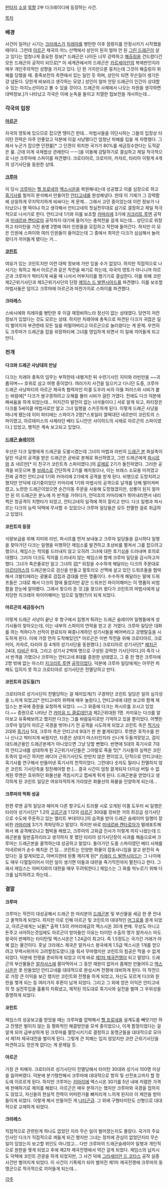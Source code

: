 [[판타지]] [[소설]] [[묵향]] 2부 다크레이디에 등장하는 사건.

[[목차]]

=== 배경 ===
사건이 일어난 시기는 [[크라레스]]가 [[치레아]]를 병탄한 이후 점령지를 안정시키기 시작했을 때이다.
그런데 [[아르곤]] 제국의 어느 산맥에서 성인이 된지 얼마 안 된 [[그린 드래곤]]이 살고 있다는 엄청나게 중요한 정보[* 드래곤은 나이든 너무 강력하고 [[해츨링]]을 건드렸다간 모든 드래곤의 공적이 되므로[* 이 세계관에서의 드래곤은 [[카르세아린]]의 복제판인지라 매우 개인주의적인 성향을 가지고 있다. 단 한 가지만으론 뭉치는데 그것이 해츨링이 위해를 당했을 때. 종족보전의 측면에서 있는 일인 듯 하며, 성인이 되면 무슨일이 생기든 걍 냅둔다. 당한게 바보라고 생각하는 모양.] 성인이 얼마 안된 드래곤이 인간이 상대할 수 있는 마지노선이라고 볼 수 있을 것이다. 드래곤의 사체에서 나오는 자원을 생각하면 대박정보.]가 나타났고 각국은 이에 눈독을 들이고 치열한 첩보전을 개시하는데...

=== 각국의 입장 ===
==== [[아르곤]] ====
자국의 영토에 있으므로 잡으면 땡이긴 한데... 마법사들을 이단시하는 그들의 입장상 타이탄 전력은 아주 안좋았고 덕분에 이걸 사냥했다간 엄청난 피해를 입을 게 자명했다. 그래서 누군가 잡으면 던젼룰[* 그 던젼이 위치한 국가가 80%를 세금징수한다는 도적같은 룰. 근데 이게 국제법상 관례란다 ㅡㅡ]을 이용해 강탈하기로 결심하고 제일 적극적으로 나선 크루마에 스파이를 파견했다. 크로티아르, 크로미아, 카쟈르, 타리아 이렇게 4개의 성기사단을 동원한 상태.

==== [[크루마]] ====
이 당시 [[크루마]]는 [[헬 프로네]]의 [[엑스시온]]을 복원해내는데 성공했고 이를 심장으로 하고 [[흑기사]]를 철저히 분석해서 만들어진 [[안티고네]]를 완성해냈다. 한데 이 기체가 그 강력함에 상응하게 무지막지하게 비싸다는 게 문제...
그래서 고민 중이었는데 이런 정보가 나타났으니 웬 떡이냐 하고 생각해서 안티고네의 첫실전무대로 삼기로 결정하고 제일 적극적으로 나서기로 한다. 안티고네 1기와 이를 보조할 [[카마리에]] 3기에 [[지크리트 루엔]] 공작과 [[미네르바 켄타로아]] 공작까지 대기에 들어가는 총력전을 걸게 되는데...
상단으로 위장하고 타이탄을 가진 용병 2명에 여러 인원들을 모집하고 작전에 들어간다. 하지만 이 모은 인원에 스파이와 여러 인원들이 들어갔는데 그 중에서 최악은 다크가 심심해서 놀러왔다가 끼어들게 됐다는 거...


==== [[코린트]] ====
여유가 있는 코린트지만 이런 대박 정보에 가만 있을 수가 없었다. 하지만 직접적으로 나서기는 뭐하고 해서 아르곤과 같은 작전을 짜기로 하는데, 자국의 영토가 아니니까 아르곤과 크루마가 박터지게 싸울 때 나서서 어부지리를 챙기기로 결심한다. 이를 위해 코란 제2근위기사단과 제3근위기사단의 단장 [[제임스 드 발렌시아드]]를 파견했다. 이를 보조할 마법사들은 덤이고 크루마에 아르곤과 마찬가지로 스파이를 파견했다.

==== 크라레스 ====
스바시에와 치레아를 병탄한 후 이걸 재정비하느라 정신이 없는 상태였다. 당연히 저런 정보가 있었다는 것도 모르는 상태. 하지만 치레아에 총독으로 파견된 다크가 귀찮은 일이 벌어지자 부관한테 모든 일을 떠밀어버리고 아르곤으로 놀러왔다는 게 문제. 우연히도 크루마가 드래곤을 잡을 위장파티에 그녀를 영입하게 되면서 이 일에 끼어들게 되고 만다.


=== 전개 ===
==== 다크와 드래곤 사냥대의 만남 ====
다크는 치레아 총독의 임무는 부하한테 내팽겨친 뒤 수련기사인 지미와 라빈만을 ~~괴롭히며~~ 호위로 삼고 여행 중이었다. 여러가지 사건을 일으키고 다니던 도중, 크루마 드래곤 사냥파티의 아르곤 제국측 협력자인 미겔 도우러 씨의 아들 피러스와 시비가 붙는 바람에[* 다크가 쌈구경하려고 오해를 불러 시비가 걸린 거였다. 전에도 다크 덕분에 패싸움을 하게 되었는데... 어지간히 발전이 없는 녀석들이다.] 서로 알게 되고, 파티장은 다크를 5싸이클 마법사로만 알고 그녀 일행을 스카웃하게 된다.
이렇게 드래곤 사냥을 떠나게 됐는데 이미 파티에는 스파이가 2명[*스포일러 껄떡대던 네르만이 코린트의 스파이였고, 아르테미스의 사제라던 베티 도니안은 샤이하드의 사제로 아르곤의 스파이였다.] 있었고, 행적은 계속 보고되고 있었다.

==== [[드래곤 슬레이어]] ====
우선은 다크 일행에게 드래곤을 도발시켰는데 그녀의 마법과 라빈의 [[드래곤 본]] 화살촉이 달린 석궁의 공격을 받은 드래곤은 곧바로 본체로 화신하였고, 그런 드래곤에게 [[파시르]]와 죠 네르만[* 이 친구가 코린트측 스파이였다.]의 [[로메로]] 2기가 돌진하였다.
그러한 공격을 비웃으며 풀 [[브레스]]로 간단하게 2기를 해치웠으나, 이는 브레스 소모용 미끼였고 진짜 공격인 안티고네 1기와 카마리에 2기에게 공격을 받게 된다. 비행으로 도망치려고 했지만 언덕에 대기중이었던 카마리에 1기와 마법사의 공격으로 날개를 당해 떨어져버렸고, 노련한 드래곤이었으면 순간이동 주문을 사용해 도망쳤겠지만, 성룡이 된지 얼마 안 된 이 드래곤은 분노에 차 반격을 가하다가, 언덕조의 카마리에가 뛰어내리면서 내리찍은 창공격이 치명타가 되었고, 안티고네의 일격에 목이 잘리고 만다.
다크 일행과 파시르는 다크의 능력 덕택에 무사할 수 있었으나 크루마 일당들은 모두 전멸한 걸로 취급하고 있었다.

==== 코린트의 등장 ====
식량보급을 위해 지미와 라빈, 파시르를 먼저 보내놓고 크루마 일당들을 감시하다 일행을 찾아가던 다크는 일행을 미행하던 제임스를 발견하고 초상비를 펼쳐서 그를 잡으려고 했으나, 제임스는 적의를 드러내지 않고 오히려 그녀에 대한 호기심을 드러내며 호의로 대했다. 그러자 다크도 적의를 드러내지 않는 제임스와 함께 크루마 일당을 감시하고자 했다. 그녀가 죽은줄로만 알고 그녀의 검[* 외장을 수수하게 해달라는 다크의 주문대로 [[아르티어스]]의 드래곤본으로 검신을 만들고 말토리오 산맥에 살고 있던 드워프들을 협박해서 크발티에라는 광물로 검집과 검대를 만든 명품이다. 수수하게 해달라는 말에 드워프들은 그대로 해서 다크의 맘에 들었지만 같은 드워프인 파이어해머는 이 명품의 비범함을 한눈에 알아봤다. 그래서 찾으러 온 것.]을 찾으러 왔다가 코린트의 마법사에게 납치당한 지크레아 파이어해머는 덤으로 일행(?)이 되게 되었다.

==== 아르곤의 세금징수(?) ====
이렇게 드래곤 사냥이 끝난 후 항구에서 짐챙겨 튀려는 드래곤 슬레이어 일행들에게 성기사들이 찾아오는데, 이는 내부의 스파이의 연락을 받고 온 거였다. 크루마 일당은 대화를 하는 척하다가 선적이 완료되자 짜증나게하던 성기사들을 베어버리고 강행탈출을 시도하게 된다. 이에 가장 먼저 도착해있던[* 아르곤은 이번 작전을 위해 크로티아르, 크로미아, 카쟈르, 타리아 등 4개의 성기사단을 동원했다.] 크로티아르 성기사단[* [[헤지곤]] 24대, [[타비곤]] 6대, 그리고 성기사 2백여 명으로 구성된 강력한 기사단이다.]이 즉각 나서 반격을 가했으나 크루마는 안티고네 8대를 증원한 상태였고, 그 중 한 명은 크루마에 2명 밖에 없는 마스터 [[지크리트 루엔]] [[공작]]이었다.
덕분에 크루마 일당에게는 아무런 피해도 입히지 못 하고 크로티아르 성기사단은 전멸당하고 만다.

==== 코린트의 강도질(?) ====
크로티아르 성기사단이 전멸당하는 걸 재미있게(?) 구경하던 코린트 일당은 일의 심각성을 느끼게 되었고[* 안티고네의 위력에 매우 놀랐다.], 안티고네에 대한 보고와 함께 제임스는 본국에 증원을 요청하게 되었다. ~~그 와중에 다크는 파시르를 꼬시고 있었다.~~ 증원으로 나타난 건 [[카미유 드 클로데인]]과 제2근위대원 1명. 카미유는 다크를 알아보고 유혹해보려고 했지만 다크는 그를 바람둥이로만 기억하고 있을 뿐이었다.
어쨋든 크루마 일당이 아르곤 국경을 벗어나기 전 공격을 시도하게 되었고 코린트 측은 [[적기사]] 2대와 [[흑기사]] 5대, 크루마 측은 안티고네 9대가 한 판 붙게되었다. 루엔은 호적수를 만나 신나고 박터지게 싸웠지만, 타론은 상대가 마스터인지라 신나게 두들겨맞았고, 검이 대드래곤용인 드래곤본제가 아니었으면 그냥 당할 뻔했다. 반면에 5대의 흑기사로 7대의 안티고네를 상대하게 된 2근위기사단들은 그야말로 죽을 맛[* 기사들의 실력은 코린트측이 앞서긴 하지만 레디아 근위기사단도 만만치 않은 편이었고, 단적으로 안티고네는 흑기사를 연구해서 만들어낸 흑기사의 천적이었다. 그런데다 숫자도 밀리니 전멸하지 않은 코린트 기사단측을 칭찬해야할 판.]...
결국 시간이 엄청 끌게되자 더이상 버틸 수 없게된 루엔은 호위하던 화물선을 격침시키고 잽싸게 튀게 된다.
드래곤본을 얻었다고 생각하게 된 코린트 일당은 여유자적하게 가라앉은 화물선의 화물을 인양하게 되는데...

==== 크루마의 먹튀 성공 ====
한편 루엔 공작 일당과 헤어져 다른 항구도시 트라팔 시로 오게된 미겔 도우러 씨 일행은 타리아 성기사단[* 1.2의 [[고르곤]]과 1.12의 [[라르곤]] 30대를 장비한 거의 최강급 성기사단으로 수도에 주둔하고 있는 엘리트 부대이다.]의 습격을 받아 드래곤 슬레이어 일행이 장비한 [[카마리에]] 3기가 격파당하고 말았다. 하지만 바로 [[미네르바 켄타로아]]가 텔레포트해와서 왜 공격해오냐고 협박을 해왔고, 크루마의 고위급 인사가 이렇게 까지 나왔는데 드래곤본을 밀반출하리라고 생각하지 못 했던 타리아 성기사단장이 사과를 해옴으로써 크루마는 드래곤본을 꿀꺽하는데 성공하고 말았다. 돌아가던 도중 스파이였던 베티 사제를 미네르바가 손수 해치운 건 덤...
코린트는 인양한 화물이 잡동사니임을 알고 완전히 속았다는 걸 알게되었고, 아버지한테 된통 깨지게 된[* [[키에리 드 발렌시아드]]는 그 나이에도 매우 다혈질이어서 이런 일이 생기면 아들과 대련을 죽기직전까지 펼친다고 한다. 그래서 제임스는 아버지와의 대련을 매우 두려워한다.] 제임스는 그 화를 억누르기 위해 다크를 납치하려고 하는데...

=== 결말 ===
==== 크루마 ====
크루마는 작전이 대성공해서 드래곤 한 마리분의 [[드래곤본]] 및 부산물을 세금 한 푼 안내고 꿀꺽하게 되었다. 하지만 이로 인해 아르곤 및 코린트의 대대적인 [[어그로]]를 끌게 되었고, 아르곤에게는 뇌물[* 출력 1.5의 카마리에급의 엑스시온 30개 판매. 무상도 아니고 돈주고 사야하는것임에도 아르곤이 받아들인 이유는 타이탄 수출의 명가 알카사스 마도왕국이 판매하는 타이탄및 엑스시온은 1.24급이 최고다. 즉 1.5정도는 국가간 거래가 아예 없는 물건이다. 훗날 크라레스 제국은 알카사스 왕국에게 1.5급 엑스시온 1개를 얻으려고 무력시위까지 고려할정도였다.]을 줘서 무마했지만 코린트의 침공은 막을 수 없게 되었다. 덕분에 전쟁을 준비하게 되었고 이게 바로 [[제1차 제국전쟁]]이 되고 말았다. 드래곤의 부산물들은 [[알카사스]]에 팔아먹어서 그 동안 재원이 없어서 몸체만 만들어두고 [[엑스시온]]은 못 만들었던 안티고네를 대대적으로 완성시켜 전쟁에 대비하게 된다.
이 작전으로 가장 큰 이익을 보긴 했지만 코린트와 전쟁을 하게 되었고, 자신도 모르게 다크와 원한을 맺게 되는 등 여러가지 후환이 남게 되었다.
그리고 그 외에 얻은 이익은 안티고네의 첫 실전투입을 훌륭히 치뤄냈고, 제작된 의도대로 흑기사와 실전을 벌여 그 우위성을 증명하게 되었다.

==== 코린트 ====
제임스의 성공보고를 받았을 때는 크루마를 압박해서 [[헬 프로네]]을 설계도를 빼앗기만 하고 전쟁은 벌이지 않는 등 평화적인 해결방안을 모색 중이었으나, 이게 함정이었다는 걸 알게 되어 급부상하게 된 크루마를 멸망시키기로 결정하고 동맹군들을 대대적으로 모아서 제1차 제국대전을 벌이게 된다. 그렇게 큰 피해는 입지 않았지만 코란 근위기사단을 파견하고도 얻은게 없다는 게 문제일 듯.

==== 아르곤 ====
가장 큰 피해자. 크로티아르 성기사단이 전멸당해서 타이탄 30대와 성기사 100명 이상을 잃어버렸다. 덕분에 분기탱천해서 크루마에 대대적으로 항의 및 선전포고까지 할 정도에 이르르게 된다. 하지만 크루마는 [[카마리에]] 엑스시온 30기를 5년 내에 저렴한 가격에 판매하기로 제의를 해왔다. 아르곤은 매우 분하기는 했지만 크루마와 국경을 접하지도 않았고, 자신들의 현실적 전력이 어떠한가를 뼈저리게 느끼게 된지라 이 제안을 받아들이게 되었다. 이렇게 해서 만들어진 게 [[나티곤]]급. 그 외에 구형타이탄도 신형으로 대대적으로 교체하게 되었다.

==== 크라레스 ====
직접적으로 관련된게 하나도 없었던 지라 무슨 일이 벌어졌는지도 몰랐다. 국가의 주요인사인 다크가 직접적으로 껴들게 되긴 했지만 그녀는 정치에 관심이 없었던지라 무슨 일이 있었는지 보고할 위인도 아니었고... 다만 크루마의 드래곤슬레이어 일행과 개인적으로 원한을 맺게 되었고 후에 제2차 제국전쟁에서 약간 갚게 되었다. 제임스의 납치시도 덕택에 코린트 관광을 하게 되었지만, 그 사건 덕에 [[그라세리안 드 코타스]] 공작 실종사건만 벌어지게 되었다.
이 사건이 기폭제가 되어 벌어진 제1차 제국전쟁에 크루마의 동맹군으로 적극적으로 끼어들게 되는데...



[[각주]]
